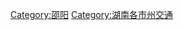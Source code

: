{{Catnav|頁面分類|各種主題的頁面分類|依中国各省来作的分类|中國各省交通|湖南交通}}
{{Catnav|頁面分類|...|交通|各國交通|中国交通|中國各省交通|湖南交通}}

[[Category:邵阳|Category:邵阳]]
[[Category:湖南各市州交通|Category:湖南各市州交通]]